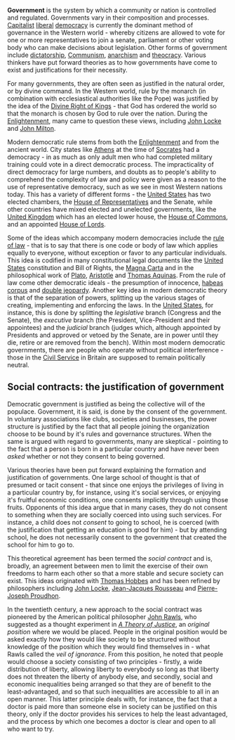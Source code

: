 {{subpages}}
'''Government''' is the system by which a community or nation is controlled and regulated. Governments vary in their composition and processes. [[Capitalism|Capitalist]]  [[liberalism|liberal]] [[democracy]] is currently the dominant method of governance in the Western world - whereby citizens are allowed to vote for one or more representatives to join a senate, parliament or other voting body who can make decisions about legislation. Other forms of government include [[dictatorship]], [[Communism]], [[anarchism]] and [[theocracy]]. Various thinkers have put forward theories as to how governments have come to exist and justifications for their necessity.

For many governments, they are often seen as justified in the natural order, or by divine command. In the Western world, rule by the monarch (in combination with ecclesiastical authorities like the Pope) was justified by the idea of the [[Divine Right of Kings]] - that God has ordered the world so that the monarch is chosen by God to rule over the nation. During the [[Enlightenment]], many came to question these views, including [[John Locke]] and [[John Milton]].

Modern democratic rule stems from both the [[Enlightenment]] and from the ancient world. City states like [[Athens]] at the time of [[Socrates]] had a democracy - in as much as only adult men who had completed military training could vote in a direct democratic process. The impracticality of direct democracy for large numbers, and doubts as to people's ability to comprehend the complexity of law and policy were given as a reason to the use of representative democracy, such as we see in most Western nations today. This has a variety of different forms - the [[United States]] has two elected chambers, the [[House of Representatives]] and the Senate, while other countries have mixed elected and unelected governments, like the [[United Kingdom]] which has an elected lower house, the [[House of Commons]], and an appointed [[House of Lords]].

Some of the ideas which accompany modern democracies include the [[rule of law]] - that is to say that there is one code or body of law which applies equally to everyone, without exception or favor to any particular individuals. This idea is codified in many constitutional legal documents like the [[United States]] constitution and Bill of Rights, the [[Magna Carta]] and in the philosophical work of [[Plato]], [[Aristotle]] and [[Thomas Aquinas]]. From the rule of law come other democratic ideals - the presumption of innocence, [[habeas corpus]] and [[double jeopardy]]. Another key idea in modern democratic theory is that of the separation of powers, splitting up the various stages of creating, implementing and enforcing the laws. In the [[United States]], for instance, this is done by splitting the ''legislative'' branch (Congress and the Senate), the ''executive'' branch (the President, Vice-President and their appointees) and the ''judicial'' branch (judges which, although appointed by Presidents and approved or vetoed by the Senate, are in power until they die, retire or are removed from the bench). Within most modern democratic governments, there are people who operate without political interference - those in the [[Civil Service]] in Britain are supposed to remain politically neutral.

== Social contracts: the justification of government ==
Democratic government is justified as being the collective will of the populace. Government, it is said, is done by the consent of the government. In voluntary associations like clubs, societies and businesses, the power structure is justified by the fact that all people joining the organization choose to be bound by it's rules and governance structures. When the same is argued with regard to governments, many are skeptical - pointing to the fact that a person is born in a particular country and have never been ''asked'' whether or not they consent to being governed.

Various theories have been put forward explaining the formation and justification of governments. One large school of thought is that of presumed or tacit consent - that since one enjoys the privileges of living in a particular country by, for instance, using it's social services, or enjoying it's fruitful economic conditions, one consents implicitly through using those fruits. Opponents of this idea argue that in many cases, they do not consent to something when they are socially coerced into using such services. For instance, a child does not ''consent'' to going to school, he is coerced (with the justification that getting an education is good for him) - but by attending school, he does not necessarily consent to the government that created the school for him to go to.

This theoretical agreement has been termed the ''social contract'' and is, broadly, an agreement between men to limit the exercise of their own freedoms to harm each other so that a more stable and secure society can exist. This ideas originated with [[Thomas Hobbes]] and has been refined by philosophers including [[John Locke]], [[Jean-Jacques Rousseau]] and [[Pierre-Joseph Proudhon]].

In the twentieth century, a new approach to the social contract was pioneered by the American political philosopher [[John Rawls]], who suggested as a thought experiment in ''[[A Theory of Justice]]'', an ''original position'' where we would be placed. People in the original position would be asked exactly how they would like society to be structured without knowledge of the position which they would find themselves in - what Rawls called the ''veil of ignorance''. From this position, he noted that people would choose a society consisting of two principles - firstly, a wide distribution of liberty, allowing liberty to everybody so long as that liberty does not threaten the liberty of anybody else, and secondly, social and economic inequalities being arranged so that they are of benefit to the least-advantaged, and so that such inequalities are accessible to all in an open manner. This latter principle deals with, for instance, the fact that a doctor is paid more than someone else in society can be justified on this theory, only if the doctor provides his services to help the least advantaged, and the process by which one becomes a doctor is clear and open to all who want to try.